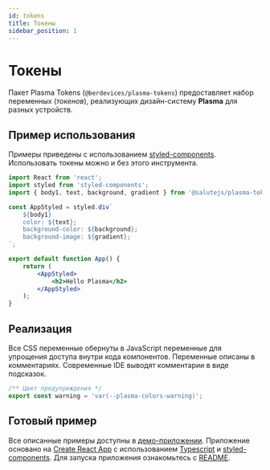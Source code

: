 ```yaml
---
id: tokens
title: Токены
sidebar_position: 1
---
```


# Токены
Пакет Plasma Tokens (`@berdevices/plasma-tokens`) предоставляет набор переменных (_токенов_), реализующих дизайн-систему **Plasma** для разных устройств.

## Пример использования

Примеры приведены с использованием [styled-components](https://styled-components.com/).
Использовать токены можно и без этого инструмента.

```jsx title="App.tsx"
import React from 'react';
import styled from 'styled-components';
import { body1, text, background, gradient } from '@salutejs/plasma-tokens';

const AppStyled = styled.div`
    ${body1}
    color: ${text};
    background-color: ${background};
    background-image: ${gradient};
`;

export default function App() {
    return (
        <AppStyled>
            <h2>Hello Plasma</h2>
        </AppStyled>
    );
}
```

## Реализация

Все CSS переменные обернуты в JavaScript переменные для упрощения доступа внутри кода компонентов.
Переменные описаны в комментариях. Современные IDE выводят комментарии в виде подсказок.

```js
/** Цвет предупреждения */
export const warning = 'var(--plasma-colors-warning)';
```

## Готовый пример

Все описанные примеры доступны в [демо-приложении](https://github.com/salute-developers/plasma/blob/master/examples/demo-tokens).
Приложение основано на [Create React App](https://create-react-app.dev) c использованием [Typescript](https://www.typescriptlang.org/) и [styled-components](https://styled-components.com/).
Для запуска приложения ознакомьтесь с [README](https://github.com/salute-developers/plasma/blob/master/examples/demo-tokens/README.md).

